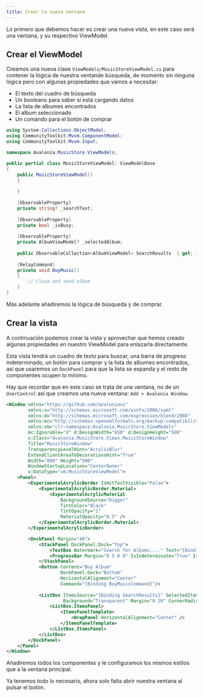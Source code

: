 ```yaml
---
title: Crear la nueva ventana
---
```


Lo primero que debemos hacer es crear una nueva vista, en este caso será una ventana, y su respectivo ViewModel.

## Crear el ViewModel

Creamos una nueva clase ``ViewModels/MusicStoreViewModel.cs`` para contener la lógica de nuestra ventande búsqueda, de momento sin ninguna lógica pero con algunas propiedades que vamos a necesitar:
* El texto del cuadro de búsqueda
* Un booleano para saber si está cargando datos
* La lista de albumes encontrados
* El album seleccionado
* Un comando para el botón de comprar

````cs title=MusicStoreViewModel
using System.Collections.ObjectModel;
using CommunityToolkit.Mvvm.ComponentModel;
using CommunityToolkit.Mvvm.Input;

namespace Avalonia.MusicStore.ViewModels;

public partial class MusicStoreViewModel: ViewModelBase
{
    public MusicStoreViewModel()
    {
        
    }
    
    [ObservableProperty]
    private string? _searchText;
    
    [ObservableProperty]
    private bool _isBusy;
    
    [ObservableProperty]
    private AlbumViewModel? _selectedAlbum;
    
    public ObservableCollection<AlbumViewModel> SearchResults  { get; } = new();
    
    [RelayCommand]
    private void BuyMusic()
    {
        // Close and send album
    }
}
````

Más adelante añadiremos la lógica de búsqueda y de comprar.


## Crear la vista

A continuación podemos crear la vista y aprovechar que hemos creado algunas propiedades en nuestro ViewModel para enlazarla directamente.

Esta vista tendrá un cuadro de texto para buscar, una barra de progreso indeterminado, un botón para comprar y la lista de albumes encontrados, así que usaremos un ``DockPanel`` para que la lista se expanda y el resto de componentes ocupen lo mínimo.

Hay que recordar que en este caso se trata de una ventana, no de un ``UserControl`` así que creamos una nueva ventana: ``Add > Avalonia Window``.

````xml title=MusicStoreWindow.axaml
<Window xmlns="https://github.com/avaloniaui"
        xmlns:x="http://schemas.microsoft.com/winfx/2006/xaml"
        xmlns:d="http://schemas.microsoft.com/expression/blend/2008"
        xmlns:mc="http://schemas.openxmlformats.org/markup-compatibility/2006"
        xmlns:vm="clr-namespace:Avalonia.MusicStore.ViewModels"
        mc:Ignorable="d" d:DesignWidth="650" d:DesignHeight="500"
        x:Class="Avalonia.MusicStore.Views.MusicStoreWindow"
        Title="MusicStoreWindow"
        TransparencyLevelHint="AcrylicBlur"
        ExtendClientAreaToDecorationsHint="True"
        Width="800" Height="500"
        WindowStartupLocation="CenterOwner"
        x:DataType="vm:MusicStoreViewModel">
    <Panel>
        <ExperimentalAcrylicBorder IsHitTestVisible="False">
            <ExperimentalAcrylicBorder.Material>
                <ExperimentalAcrylicMaterial
                    BackgroundSource="Digger"
                    TintColor="Black"
                    TintOpacity="1"
                    MaterialOpacity="0.5" />
            </ExperimentalAcrylicBorder.Material>
        </ExperimentalAcrylicBorder>

        <DockPanel Margin="40">
            <StackPanel DockPanel.Dock="Top">
                <TextBox Watermark="Search for Albums...." Text="{Binding SearchText}" />
                <ProgressBar Margin="0 5 0 0" IsIndeterminate="True" IsVisible="{Binding IsBusy}" />
            </StackPanel>
            <Button Content="Buy Album" 
                    DockPanel.Dock="Bottom" 
                    HorizontalAlignment="Center"
                    Command="{Binding BuyMusicCommand}"/>
        
            <ListBox ItemsSource="{Binding SearchResults}" SelectedItem="{Binding SelectedAlbum}"
                     Background="Transparent" Margin="0 20" CornerRadius="10">
                <ListBox.ItemsPanel>
                    <ItemsPanelTemplate>
                        <WrapPanel HorizontalAlignment="Center" />
                    </ItemsPanelTemplate>
                </ListBox.ItemsPanel>
            </ListBox>
        </DockPanel>
    </Panel>
</Window>
````

Añadiremos todos los componentes y le configuramos los mismos estilos que a la ventana principal.

Ya tenemos todo lo necesario, ahora solo falta abrir nuestra ventana al pulsar el botón.
